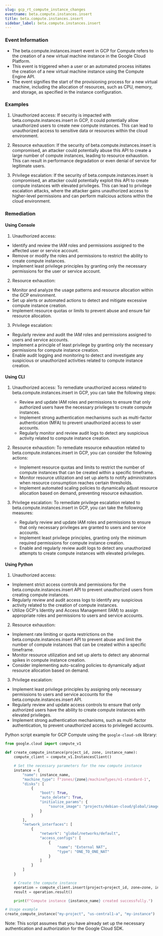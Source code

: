 ```yaml
--- 
slug: gcp_rt_compute_instance_changes
eventname: beta.compute.instances.insert
title: beta.compute.instances.insert
sidebar_label: beta.compute.instances.insert
---
```

                       
### Event Information

- The beta.compute.instances.insert event in GCP for Compute refers to the creation of a new virtual machine instance in the Google Cloud Platform.
- This event is triggered when a user or an automated process initiates the creation of a new virtual machine instance using the Compute Engine API.
- The event signifies the start of the provisioning process for a new virtual machine, including the allocation of resources, such as CPU, memory, and storage, as specified in the instance configuration.


### Examples

1. Unauthorized access: If security is impacted with beta.compute.instances.insert in GCP, it could potentially allow unauthorized users to create new compute instances. This can lead to unauthorized access to sensitive data or resources within the cloud environment.

2. Resource exhaustion: If the security of beta.compute.instances.insert is compromised, an attacker could potentially abuse this API to create a large number of compute instances, leading to resource exhaustion. This can result in performance degradation or even denial of service for legitimate users.

3. Privilege escalation: If the security of beta.compute.instances.insert is compromised, an attacker could potentially exploit this API to create compute instances with elevated privileges. This can lead to privilege escalation attacks, where the attacker gains unauthorized access to higher-level permissions and can perform malicious actions within the cloud environment.

### Remediation

#### Using Console

1. Unauthorized access:
- Identify and review the IAM roles and permissions assigned to the affected user or service account.
- Remove or modify the roles and permissions to restrict the ability to create compute instances.
- Implement least privilege principles by granting only the necessary permissions for the user or service account.

2. Resource exhaustion:
- Monitor and analyze the usage patterns and resource allocation within the GCP environment.
- Set up alerts or automated actions to detect and mitigate excessive compute instance creation.
- Implement resource quotas or limits to prevent abuse and ensure fair resource allocation.

3. Privilege escalation:
- Regularly review and audit the IAM roles and permissions assigned to users and service accounts.
- Implement a principle of least privilege by granting only the necessary permissions for compute instance creation.
- Enable audit logging and monitoring to detect and investigate any suspicious or unauthorized activities related to compute instance creation.

#### Using CLI

1. Unauthorized access: To remediate unauthorized access related to beta.compute.instances.insert in GCP, you can take the following steps:
   - Review and update IAM roles and permissions to ensure that only authorized users have the necessary privileges to create compute instances.
   - Implement strong authentication mechanisms such as multi-factor authentication (MFA) to prevent unauthorized access to user accounts.
   - Regularly monitor and review audit logs to detect any suspicious activity related to compute instance creation.

2. Resource exhaustion: To remediate resource exhaustion related to beta.compute.instances.insert in GCP, you can consider the following actions:
   - Implement resource quotas and limits to restrict the number of compute instances that can be created within a specific timeframe.
   - Monitor resource utilization and set up alerts to notify administrators when resource consumption reaches certain thresholds.
   - Implement automated scaling policies to dynamically adjust resource allocation based on demand, preventing resource exhaustion.

3. Privilege escalation: To remediate privilege escalation related to beta.compute.instances.insert in GCP, you can take the following measures:
   - Regularly review and update IAM roles and permissions to ensure that only necessary privileges are granted to users and service accounts.
   - Implement least privilege principles, granting only the minimum required permissions for compute instance creation.
   - Enable and regularly review audit logs to detect any unauthorized attempts to create compute instances with elevated privileges.

#### Using Python

1. Unauthorized access:
- Implement strict access controls and permissions for the beta.compute.instances.insert API to prevent unauthorized users from creating compute instances.
- Regularly review and audit access logs to identify any suspicious activity related to the creation of compute instances.
- Utilize GCP's Identity and Access Management (IAM) to assign appropriate roles and permissions to users and service accounts.

2. Resource exhaustion:
- Implement rate limiting or quota restrictions on the beta.compute.instances.insert API to prevent abuse and limit the number of compute instances that can be created within a specific timeframe.
- Monitor resource utilization and set up alerts to detect any abnormal spikes in compute instance creation.
- Consider implementing auto-scaling policies to dynamically adjust resource allocation based on demand.

3. Privilege escalation:
- Implement least privilege principles by assigning only necessary permissions to users and service accounts for the beta.compute.instances.insert API.
- Regularly review and update access controls to ensure that only authorized users have the ability to create compute instances with elevated privileges.
- Implement strong authentication mechanisms, such as multi-factor authentication, to prevent unauthorized access to privileged accounts.

Python script example for GCP Compute using the `google-cloud-sdk` library:

```python
from google.cloud import compute_v1

def create_compute_instance(project_id, zone, instance_name):
    compute_client = compute_v1.InstancesClient()

    # Set the necessary parameters for the new compute instance
    instance = {
        "name": instance_name,
        "machine_type": f"zones/{zone}/machineTypes/n1-standard-1",
        "disks": [
            {
                "boot": True,
                "auto_delete": True,
                "initialize_params": {
                    "source_image": "projects/debian-cloud/global/images/family/debian-10"
                }
            }
        ],
        "network_interfaces": [
            {
                "network": "global/networks/default",
                "access_configs": [
                    {
                        "name": "External NAT",
                        "type": "ONE_TO_ONE_NAT"
                    }
                ]
            }
        ]
    }

    # Create the compute instance
    operation = compute_client.insert(project=project_id, zone=zone, instance_resource=instance)
    result = operation.result()

    print(f"Compute instance {instance_name} created successfully.")

# Usage example
create_compute_instance("my-project", "us-central1-a", "my-instance")
```

Note: This script assumes that you have already set up the necessary authentication and authorization for the Google Cloud SDK.


 